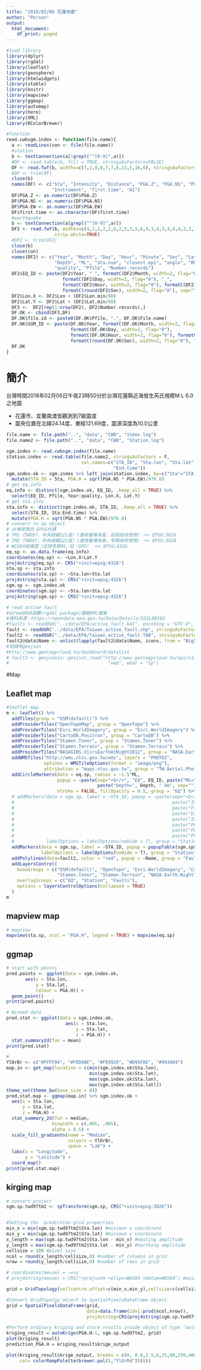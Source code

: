 ```yaml
---
title: "2018/02/06 花蓮地震"
author: "Person"
output:
  html_document:
    df_print: paged
---
```

```r
#load library
library(dplyr)
library(rgdal)
library(leaflet)
library(geosphere)
library(htmlwidgets)
library(xtable)
library(knitr)
library(mapview)
library(ggmap)
library(automap)
library(here)
library(XML)
library(RColorBrewer)

#function
read.cwbsgm.index <- function(file.name){
  a <- readLines(con <- file(file.name))
  #station
  b <- textConnection(a[!grepl("^[0-9]",a)])
  #DF <- read.table(b, fill = TRUE, stringsAsFactors=FALSE)
  DF <- read.fwf(b, widths=c(7,2,8,8,7,7,6,13,5,16,6), stringsAsFactors=FALSE, strip.white=TRUE)
  #DF <- trim(DF)
  close(b)
  names(DF) <- c("Sta", "Intensity", "Distance", "PGA.Z", "PGA.NS", "PGA.EW", "Time.elapse", "File.name",
                 "Instrument", "first.time", "A1")
  DF$PGA.Z <- as.numeric(DF$PGA.Z)
  DF$PGA.NS <- as.numeric(DF$PGA.NS)
  DF$PGA.EW <- as.numeric(DF$PGA.EW)
  DF$first.time <- as.character(DF$first.time)
  #earthquake
  b <- textConnection(a[grepl("^[0-9]",a)])
  DF2 <- read.fwf(b, widths=c(4,2,2,2,2,6,2,5,3,5,6,4,3,4,3,4,4,4,2,3,1,13,3), stringsAsFactors=FALSE,
                  strip.white=TRUE)
  #DF2 <- trim(DF2)
  close(b)
  close(con)
  names(DF2) <- c("Year", "Month", "Day", "Hour", "Minute", "Sec", "Lat", "Lat.min", "Lon", "Lon.min", 
                  "Depth", "ML", "Sta.num", "closest.epi", "angle", "RMS", "ERH", "ERZ","N", "Number.sta",
                  "quality", "Pfile", "Number.records")
  DF2$EQ_ID <- paste(DF2$Year, "_", formatC(DF2$Month, width=2, flag="0"), 
                     formatC(DF2$Day, width=2, flag="0"), "_", 
                     formatC(DF2$Hour, width=2, flag="0"), formatC(DF2$Minute, width=2, flag="0"), "_", 
                     formatC(round(DF2$Sec), width=2, flag="0"), sep="")
  DF2$Lon.X <- DF2$Lon + (DF2$Lon.min/60)
  DF2$Lat.Y <- DF2$Lat + (DF2$Lat.min/60)
  DF3 <-  DF2[rep(1:nrow(DF2), DF2$Number.records),]
  DF.OK <- cbind(DF3,DF)
  DF.OK$file.id <- paste0(DF.OK$Pfile, ".", DF.OK$File.name)
  DF.OK$SGM_ID <- paste(DF.OK$Year, formatC(DF.OK$Month, width=2, flag="0"), 
                        formatC(DF.OK$Day, width=2, flag="0"),  
                        formatC(DF.OK$Hour, width=2, flag="0"), formatC(DF.OK$Minute, width=2, flag="0"),  
                        formatC(round(DF.OK$Sec), width=2, flag="0"), ".", DF.OK$Sta, sep="")
  DF.OK
}


```

# 簡介{.Introduction}

台灣時間2018年02月06日午夜23時50分於台灣花蓮縣近海發生芮氏規模M L 6.0之地震

- 花蓮市、宜蘭南澳皆觀測到7級震度
- 震央位置在北緯24.14度、東經121.69度，震源深度為10.0公里


```r
file.name <- file.path("..", "data", "CWB", "Index.log")
file.name2 <- file.path("..", "data", "CWB", "Station.log")

sgm.index <- read.cwbsgm.index(file.name)
station.index <- read.table(file.name2, stringsAsFactors = F, 
                            col.names=c("STA_ID", "Sta.lon", "Sta.lat", "Sta.elevation", "Start.time",
                                        "End.time"))
sgm.index.ok <- sgm.index %>% left_join(station.index, by=c("Sta"="STA_ID")) %>% 
  mutate(STA_ID = Sta, PGA.H = sqrt(PGA.NS * PGA.EW)/978.8)
# get eq.info
eq.info <- distinct(sgm.index.ok, EQ_ID, .keep_all = TRUE) %>%
  select(EQ_ID, Pfile, Year:quality, Lon.X, Lat.Y)
# get sta.info
sta.info <- distinct(sgm.index.ok, STA_ID, .keep_all = TRUE) %>%
  select(STA_ID, Sta:End.time) %>%
  mutate(PGA.H = sqrt(PGA.NS * PGA.EW)/978.8)
# convert to sp object
# 台灣常用的 EPSG代碼
# TM2（TWD97，中央經線121度）(適用臺灣本島，目前政府使用) ＝> EPSG:3826
# TM2（TWD67，中央經線121度）(適用臺灣本島，早期政府使用) ＝> EPSG:3828
# WGS84經緯度（全球性資料，如：GPS） ＝> EPSG:4326
eq.sp <- as.data.frame(eq.info)
coordinates(eq.sp) <- ~Lon.X+Lat.Y
proj4string(eq.sp) <- CRS("+init=epsg:4326")
sta.sp <- sta.info
coordinates(sta.sp) <- ~Sta.lon+Sta.lat
proj4string(sta.sp) <- CRS("+init=epsg:4326")
sgm.sp <- sgm.index.ok
coordinates(sgm.sp) <- ~Sta.lon+Sta.lat
proj4string(sgm.sp) <- CRS("+init=epsg:4326")

# read active fault 
#以readOGR函數(rgdal package)讀取KML檔案
#資料來源：https://opendata.epa.gov.tw/Data/Details/SOIL00103
#faults <- readOGR("../data/EPA/active_fault.kml", encoding = "UTF-8", stringsAsFactors = FALSE)
fault <- readOGR("../data/EPA/Taiwan_active_fault.shp", stringsAsFactors = FALSE, encoding = "UTF-8")
fault2 <- readOGR("../data/EPA/Taiwan_active_fault.TAB", stringsAsFactors = FALSE)
fault2@data$Name <- unlist(lapply(fault2@data$Name, iconv, from = "Big5", to = "UTF-8"))
#地調所geojson
#http://www.geologycloud.tw/dashboard/datalist
# fault3 <- geojsonio::geojson_read("http://www.geologycloud.tw/api/v1/zh-tw/ActiveFault?t=.json", method=
#                                     "web", what = "sp")
```

#Map

## Leaflet map

```r
#leaflet map
m <- leaflet() %>%
  addTiles(group = "OSM(default)") %>%
  addProviderTiles("OpenTopoMap", group = "OpenTopo") %>%
  addProviderTiles("Esri.WorldImagery", group = "Esri.WorldImagery") %>%
  addProviderTiles("CartoDB.Positron", group = "CartoDB") %>%
  addProviderTiles("Stamen.Toner", group = "Stamen.Toner") %>%
  addProviderTiles("Stamen.Terrain", group = "Stamen.Terrain") %>%
  addProviderTiles("NASAGIBS.ViirsEarthAtNight2012", group = "NASA.Earth.Night") %>%
  addWMSTiles("http://wms.nlsc.gov.tw/wms", layers = "PHOTO2",
              options = WMSTileOptions(format = "image/png"),
              attribution = "maps.nlsc.gov.tw", group = "TW.Aerial.Photo") %>%
  addCircleMarkers(data = eq.sp, radius = ~1.5^ML, 
                   popup = ~paste(sep="<br/>", "EQ", EQ_ID, paste("ML=", ML),
                                  paste("Depth=", Depth, " km", sep="")),
                   stroke = FALSE, fillOpacity = 0.5, group = "EQ") %>%
  # addMarkers(data = sgm.sp, label = ~STA_ID, popup = ~paste(sep="<br/>", paste("STA=", STA_ID), 
  #                                                           paste("Instrument=", Instrument),
  #                                                           paste("File name=", File.name),
  #                                                           paste("Distance=", Distance, "km"),
  #                                                           paste("Intensity=", Intensity),
  #                                                           paste("PGA.Z=", PGA.Z),
  #                                                           paste("PGA.NS=", PGA.NS),
  #                                                           paste("PGA.EW=", PGA.EW)),
  #            labelOptions = labelOptions(noHide = T), group = "Station") %>%
  addMarkers(data = sgm.sp, label = ~STA_ID, popup = popupTable(sgm.sp@data),
             labelOptions = labelOptions(noHide = T), group = "Station") %>%
  addPolylines(data=fault2, color = "red", popup = ~Name, group = "Faults") %>%
  addLayersControl(
    baseGroups = c("OSM(default)", "OpenTopo", "Esri.WorldImagery", "CartoDB", 
                   "Stamen.Toner", "Stamen.Terrain", "NASA.Earth.Night", "TW.Aerial.Photo"),
    overlayGroups = c("EQ", "Station", "Faults"),
    options = layersControlOptions(collapsed = TRUE)
  )
m
```

## mapview map

```r
# mapview
mapview(sta.sp, zcol = "PGA.H", legend = TRUE) + mapview(eq.sp)


```

## ggmap

```r
# start with points
pred.points <- ggplot(data = sgm.index.ok,
       aes(x = Sta.lon,
           y = Sta.lat,
           colour = PGA.H)) + 
  geom_point()
print(pred.points)

# Binned data
pred.stat <- ggplot(data = sgm.index.ok,
                      aes(x = Sta.lon,
                          y = Sta.lat,
                          z = PGA.H)) + 
  stat_summary2d(fun = mean)
print(pred.stat)

#
YlOrBr <- c("#FFFFD4", "#FED98E", "#FE9929", "#D95F0E", "#993404")
map.in <- get_map(location = c(min(sgm.index.ok$Sta.lon),
                               min(sgm.index.ok$Sta.lat),
                               max(sgm.index.ok$Sta.lon),
                               max(sgm.index.ok$Sta.lat)))
theme_set(theme_bw(base_size = 8))
pred.stat.map <- ggmap(map.in) %+% sgm.index.ok + 
  aes(x = Sta.lon,
      y = Sta.lat,
      z = PGA.H) +
  stat_summary_2d(fun = median, 
                 binwidth = c(.005, .005),
                 alpha = 0.5) + 
  scale_fill_gradientn(name = "Median",
                       colours = YlOrBr,
                       space = "Lab") + 
  labs(x = "Longitude",
       y = "Latitude") +
  coord_map()
print(pred.stat.map)
```

## kirging map

```r
# convert project
sgm.sp.twd97tm2 <- spTransform(sgm.sp, CRS("+init=epsg:3826"))


#Setting the  prediction grid properties
min_x = min(sgm.sp.twd97tm2$Sta.lon) #minimun x coordinate
min_y = min(sgm.sp.twd97tm2$Sta.lat) #minimun y coordinate
x_length = max(sgm.sp.twd97tm2$Sta.lon - min_x) #easting amplitude
y_length = max(sgm.sp.twd97tm2$Sta.lat - min_y) #northing amplitude
cellsize = 100 #pixel size
ncol = round(x_length/cellsize,0) #number of columns in grid
nrow = round(y_length/cellsize,0) #number of rows in grid

# coordinates(meuse) = ~x+y
# proj4string(meuse) = CRS("+proj=utm +ellps=WGS84 +datum=WGS84") #assign CRS with projected coordinates.

grid = GridTopology(cellcentre.offset=c(min_x,min_y),cellsize=c(cellsize,cellsize),cells.dim=c(ncol,nrow))

#Convert GridTopolgy object to SpatialPixelsDataFrame object.
grid = SpatialPixelsDataFrame(grid,
                              data=data.frame(id=1:prod(ncol,nrow)),
                              proj4string=CRS(proj4string(sgm.sp.twd97tm2)))

#Perform ordinary kriging and store results inside object of type "autoKrige" "list" 
kriging_result = autoKrige(PGA.H~1, sgm.sp.twd97tm2, grid)
plot(kriging_result)
prediction_PGA.H = kriging_result$krige_output

plot(kriging_result$krige_output, breaks = c(0, 0.8,2.5,8,25,80,250,400,999)/980, 
     col= colorRampPalette(brewer.pal(5,"YlOrRd"))(8))
```


